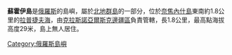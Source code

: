 '''蘇霍伊島'''是[[俄羅斯|俄羅斯]]的島嶼，屬於[[北地群島|北地群島]]的一部分，位於[[奈焦內什島|奈焦內什島]]東南約1.8公里的[[拉普捷夫海|拉普捷夫海]]，由[[克拉斯諾亞爾斯克邊疆區|克拉斯諾亞爾斯克邊疆區]]負責管轄，長1.8公里，最高點海拔高度29米，島上無人居住。

{{Russia-geo-stub}}
[[Category:俄羅斯島嶼|Category:俄羅斯島嶼]]